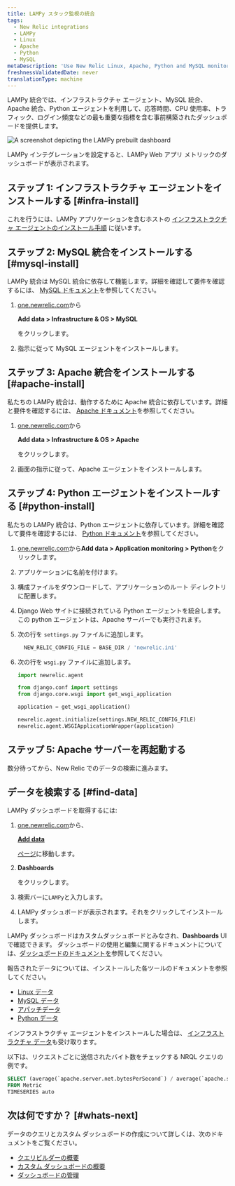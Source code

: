 ```yaml
---
title: LAMPy スタック監視の統合
tags:
  - New Relic integrations
  - LAMPy
  - Linux
  - Apache
  - Python
  - MySQL
metaDescription: 'Use New Relic Linux, Apache, Python and MySQL monitoring to get a dashboard with metrics from your LAMPy application.'
freshnessValidatedDate: never
translationType: machine
---
```



LAMPy 統合では、インフラストラクチャ エージェント、MySQL 統合、Apache 統合、Python エージェントを利用して、応答時間、CPU 使用率、トラフィック、ログイン頻度などの最も重要な指標を含む事前構築されたダッシュボードを提供します。

<img
  title="Lampy dashboard"
  alt="A screenshot depicting the LAMPy prebuilt dashboard"
  src={infrastructureLampyDashboard}
/>

<figcaption>
  LAMPy インテグレーションを設定すると、LAMPy Web アプリ メトリックのダッシュボードが表示されます。
</figcaption>

## ステップ 1: インフラストラクチャ エージェントをインストールする [#infra-install]

これを行うには、LAMPy アプリケーションを含むホストの [インフラストラクチャ エージェントのインストール手順](/docs/infrastructure/install-infrastructure-agent/linux-installation/install-infrastructure-monitoring-agent-linux) に従います。

## ステップ 2: MySQL 統合をインストールする [#mysql-install]

LAMPy 統合は MySQL 統合に依存して機能します。詳細を確認して要件を確認するには、 [MySQL ドキュメント](/install/mysql/)を参照してください。

1. [one.newrelic.com](https://one.newrelic.com)から

   <DoNotTranslate>**Add data > Infrastructure & OS > MySQL**</DoNotTranslate>

   をクリックします。

2. 指示に従って MySQL エージェントをインストールします。

## ステップ 3: Apache 統合をインストールする [#apache-install]

私たちの LAMPy 統合は、動作するために Apache 統合に依存しています。詳細と要件を確認するには、 [Apache ドキュメント](/docs/infrastructure/host-integrations/host-integrations-list/apache-monitoring-integration/)を参照してください。

1. [one.newrelic.com](https://one.newrelic.com)から

   <DoNotTranslate>**Add data > Infrastructure & OS > Apache**</DoNotTranslate>

   をクリックします。

2. 画面の指示に従って、Apache エージェントをインストールします。

## ステップ 4: Python エージェントをインストールする [#python-install]

私たちの LAMPy 統合は、Python エージェントに依存しています。詳細を確認して要件を確認するには、 [Python ドキュメント](/docs/apm/agents/python-agent/getting-started/introduction-new-relic-python/)を参照してください。

1. [one.newrelic.com](https://one.newrelic.com)から<DoNotTranslate>**Add data > Application monitoring > Python**</DoNotTranslate>をクリックします。

2. アプリケーションに名前を付けます。

3. 構成ファイルをダウンロードして、アプリケーションのルート ディレクトリに配置します。

4. Django Web サイトに接続されている Python エージェントを統合します。この python エージェントは、Apache サーバーでも実行されます。

5. 次の行を `settings.py` ファイルに追加します。

   ```py
     NEW_RELIC_CONFIG_FILE = BASE_DIR / 'newrelic.ini'
   ```

6. 次の行を `wsgi.py` ファイルに追加します。

   ```py
   import newrelic.agent

   from django.conf import settings 
   from django.core.wsgi import get_wsgi_application

   application = get_wsgi_application()

   newrelic.agent.initialize(settings.NEW_RELIC_CONFIG_FILE)
   newrelic.agent.WSGIApplicationWrapper(application)

   ```

## ステップ 5: Apache サーバーを再起動する

数分待ってから、New Relic でのデータの検索に進みます。

## データを検索する [#find-data]

LAMPy ダッシュボードを取得するには:

1. [one.newrelic.com](https://one.newrelic.com)から、

   <DoNotTranslate>[**Add data**](https://one.newrelic.com/marketplace)</DoNotTranslate>

   [ページ](https://one.newrelic.com/marketplace)に移動します。

2. <DoNotTranslate>**Dashboards**</DoNotTranslate>

   をクリックします。

3. 検索バーに`LAMPy`と入力します。

4. LAMPy ダッシュボードが表示されます。それをクリックしてインストールします。

LAMPy ダッシュボードはカスタムダッシュボードとみなされ、<DoNotTranslate>**Dashboards**</DoNotTranslate> UIで確認できます。 ダッシュボードの使用と編集に関するドキュメントについては、[ダッシュボードのドキュメントを](/docs/query-your-data/explore-query-data/dashboards/introduction-dashboards)参照してください。

報告されたデータについては、インストールした各ツールのドキュメントを参照してください。

* [Linux データ](/docs/infrastructure/install-infrastructure-agent/linux-installation/install-infrastructure-monitoring-agent-linux/)
* [MySQL データ](/install/mysql/#metrics)
* [アパッチデータ](/docs/infrastructure/host-integrations/host-integrations-list/apache-monitoring-integration/)
* [Python データ](/docs/apm/agents/python-agent/getting-started/introduction-new-relic-python/)

インフラストラクチャ エージェントをインストールした場合は、 [インフラストラクチャ データ](/docs/infrastructure/manage-your-data/data-instrumentation/default-infrastructure-monitoring-data/#infrastructure-events)も受け取ります。

以下は、リクエストごとに送信されたバイト数をチェックする NRQL クエリの例です。

```sql
SELECT (average(`apache.server.net.bytesPerSecond`) / average(`apache.server.net.requestsPerSecond`)) as 'Bytes sent per request' 
FROM Metric 
TIMESERIES auto
```

## 次は何ですか？ [#whats-next]

データのクエリとカスタム ダッシュボードの作成について詳しくは、次のドキュメントをご覧ください。

* [クエリビルダーの概要](/docs/query-your-data/explore-query-data/query-builder/introduction-query-builder)
* [カスタム ダッシュボードの概要](/docs/query-your-data/explore-query-data/dashboards/introduction-dashboards)
* [ダッシュボードの管理](/docs/query-your-data/explore-query-data/dashboards/manage-your-dashboard)
